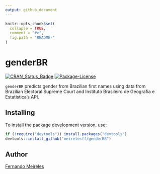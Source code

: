 ```yaml
---
output: github_document
---
```


<!-- README.md is generated from README.Rmd. Please edit that file -->

```r
knitr::opts_chunk$set(
  collapse = TRUE,
  comment = "#>",
  fig.path = "README-"
)
```

# genderBR

[![CRAN_Status_Badge](http://www.r-pkg.org/badges/version/genderBR)](https://cran.r-project.org/package=genderBR)
[![Package-License](https://img.shields.io/badge/license-GPL%20%28%3E=%202%29-brightgreen.svg?style=flat)](http://www.gnu.org/licenses/gpl-2.0.html)

`genderBR` predicts gender from Brazilian first names using data from Brazilian Electoral Supreme Court and Instituto Brasileiro de Geografia e Estatistica's API.


## Installing

To install the package development version, use:

```r
if (!require("devtools")) install.packages("devtools")
devtools::install_github("meirelesff/genderBR")
```
    
    
## Author

[Fernando Meireles](http://fmeireles.com)
    
    
    
    
    
    
    
